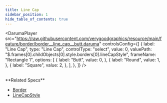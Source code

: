 ```yaml
---
title: Line Cap
sidebar_position: 1
hide_table_of_contents: true
---
```


<DarumaPlayer
  src="https://raw.githubusercontent.com/verygoodgraphics/resource/main/feature/border/border__line_cap__butt.daruma"
  controlsConfig={[
    {
      label: "Line Cap",
      type: "Line Cap",
      controlType: "select",
      value: 0,
      valuePath: "$.frames[0].childObjects[0].style.borders[0].lineCapStyle",
      frameName: "Rectangle 1",
      options: [
        {
          label: "Butt",
          value: 0,
        },
        {
          label: "Round",
          value: 1,
        },
        {
          label: "Square",
          value: 2,
        },
      ],
    },
  ]}
/>

<br />
**Related Specs**

- [Border](/specs/vectorgraphics/border#linecapstyle)
- [LineCapStyle](/specs/vectorgraphics/line-cap-style)
